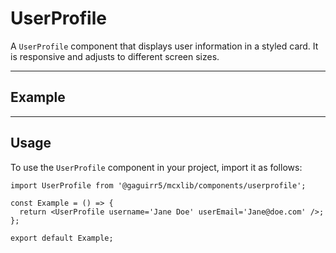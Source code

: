 
<Meta title='Pages/UserProfile' of={UserProfileStories} />

# UserProfile

A `UserProfile` component that displays user information in a styled card. It is responsive and adjusts to different screen sizes.

---

## Example

<Canvas>
  <Story name='Default' of={UserProfileStories.Default} />
</Canvas>

---

## Usage

To use the `UserProfile` component in your project, import it as follows:

```tsx
import UserProfile from '@gaguirr5/mcxlib/components/userprofile';

const Example = () => {
  return <UserProfile username='Jane Doe' userEmail='Jane@doe.com' />;
};

export default Example;
```
